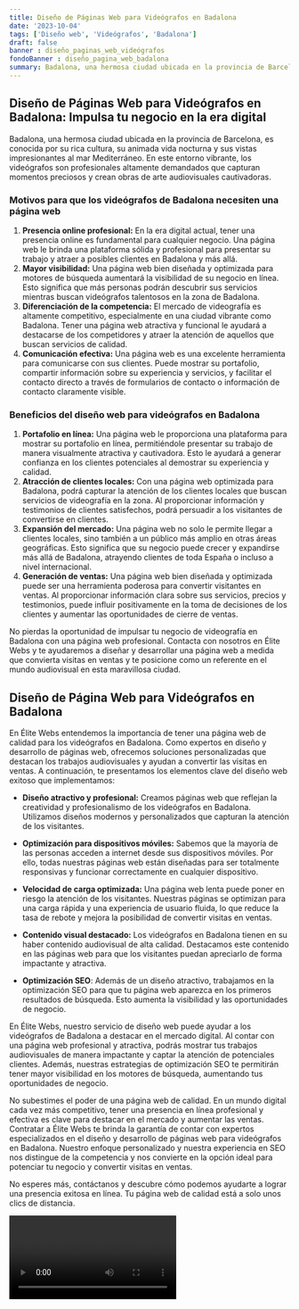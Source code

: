 ```yaml
---
title: Diseño de Páginas Web para Videógrafos en Badalona
date: '2023-10-04'
tags: ['Diseño web', 'Videógrafos', 'Badalona']
draft: false
banner : diseño_paginas_web_videógrafos
fondoBanner : diseño_pagina_web_badalona
summary: Badalona, una hermosa ciudad ubicada en la provincia de Barcelona, ​​es conocida por su rica cultura, su animada vida nocturna y sus vistas impresionantes al mar Mediterráneo. En este entorno vibrante, los videógrafos son profesionales altamente demandados que capturan momentos preciosos y crean obras de arte audiovisuales cautivadoras.
---
```


## Diseño de Páginas Web para Videógrafos en Badalona: Impulsa tu negocio en la era digital

Badalona, una hermosa ciudad ubicada en la provincia de Barcelona, ​​es conocida por su rica cultura, su animada vida nocturna y sus vistas impresionantes al mar Mediterráneo. En este entorno vibrante, los videógrafos son profesionales altamente demandados que capturan momentos preciosos y crean obras de arte audiovisuales cautivadoras.

### Motivos para que los videógrafos de Badalona necesiten una página web

1. **Presencia online profesional:** En la era digital actual, tener una presencia online es fundamental para cualquier negocio. Una página web le brinda una plataforma sólida y profesional para presentar su trabajo y atraer a posibles clientes en Badalona y más allá.
2. **Mayor visibilidad:** Una página web bien diseñada y optimizada para motores de búsqueda aumentará la visibilidad de su negocio en línea. Esto significa que más personas podrán descubrir sus servicios mientras buscan videógrafos talentosos en la zona de Badalona.
3. **Diferenciación de la competencia:** El mercado de videografía es altamente competitivo, especialmente en una ciudad vibrante como Badalona. Tener una página web atractiva y funcional le ayudará a destacarse de los competidores y atraer la atención de aquellos que buscan servicios de calidad.
4. **Comunicación efectiva:** Una página web es una excelente herramienta para comunicarse con sus clientes. Puede mostrar su portafolio, compartir información sobre su experiencia y servicios, y facilitar el contacto directo a través de formularios de contacto o información de contacto claramente visible.

### Beneficios del diseño web para videógrafos en Badalona

1. **Portafolio en línea:** Una página web le proporciona una plataforma para mostrar su portafolio en línea, permitiéndole presentar su trabajo de manera visualmente atractiva y cautivadora. Esto le ayudará a generar confianza en los clientes potenciales al demostrar su experiencia y calidad.
2. **Atracción de clientes locales:** Con una página web optimizada para Badalona, podrá capturar la atención de los clientes locales que buscan servicios de videografía en la zona. Al proporcionar información y testimonios de clientes satisfechos, podrá persuadir a los visitantes de convertirse en clientes.
3. **Expansión del mercado:** Una página web no solo le permite llegar a clientes locales, sino también a un público más amplio en otras áreas geográficas. Esto significa que su negocio puede crecer y expandirse más allá de Badalona, atrayendo clientes de toda España o incluso a nivel internacional.
4. **Generación de ventas:** Una página web bien diseñada y optimizada puede ser una herramienta poderosa para convertir visitantes en ventas. Al proporcionar información clara sobre sus servicios, precios y testimonios, puede influir positivamente en la toma de decisiones de los clientes y aumentar las oportunidades de cierre de ventas.

No pierdas la oportunidad de impulsar tu negocio de videografía en Badalona con una página web profesional. Contacta con nosotros en Élite Webs y te ayudaremos a diseñar y desarrollar una página web a medida que convierta visitas en ventas y te posicione como un referente en el mundo audiovisual en esta maravillosa ciudad.

<GifSeo />

<Cta />

## Diseño de Página Web para Videógrafos en Badalona

En Élite Webs entendemos la importancia de tener una página web de calidad para los videógrafos en Badalona. Como expertos en diseño y desarrollo de páginas web, ofrecemos soluciones personalizadas que destacan los trabajos audiovisuales y ayudan a convertir las visitas en ventas. A continuación, te presentamos los elementos clave del diseño web exitoso que implementamos:

- **Diseño atractivo y profesional:** Creamos páginas web que reflejan la creatividad y profesionalismo de los videógrafos en Badalona. Utilizamos diseños modernos y personalizados que capturan la atención de los visitantes.

- **Optimización para dispositivos móviles:** Sabemos que la mayoría de las personas acceden a internet desde sus dispositivos móviles. Por ello, todas nuestras páginas web están diseñadas para ser totalmente responsivas y funcionar correctamente en cualquier dispositivo.

- **Velocidad de carga optimizada:** Una página web lenta puede poner en riesgo la atención de los visitantes. Nuestras páginas se optimizan para una carga rápida y una experiencia de usuario fluida, lo que reduce la tasa de rebote y mejora la posibilidad de convertir visitas en ventas.

- **Contenido visual destacado:** Los videógrafos en Badalona tienen en su haber contenido audiovisual de alta calidad. Destacamos este contenido en las páginas web para que los visitantes puedan apreciarlo de forma impactante y atractiva.

- **Optimización SEO**: Además de un diseño atractivo, trabajamos en la optimización SEO para que tu página web aparezca en los primeros resultados de búsqueda. Esto aumenta la visibilidad y las oportunidades de negocio.

En Élite Webs, nuestro servicio de diseño web puede ayudar a los videógrafos de Badalona a destacar en el mercado digital. Al contar con una página web profesional y atractiva, podrás mostrar tus trabajos audiovisuales de manera impactante y captar la atención de potenciales clientes. Además, nuestras estrategias de optimización SEO te permitirán tener mayor visibilidad en los motores de búsqueda, aumentando tus oportunidades de negocio.

No subestimes el poder de una página web de calidad. En un mundo digital cada vez más competitivo, tener una presencia en línea profesional y efectiva es clave para destacar en el mercado y aumentar las ventas. Contratar a Élite Webs te brinda la garantía de contar con expertos especializados en el diseño y desarrollo de páginas web para videógrafos en Badalona. Nuestro enfoque personalizado y nuestra experiencia en SEO nos distingue de la competencia y nos convierte en la opción ideal para potenciar tu negocio y convertir visitas en ventas.

No esperes más, contáctanos y descubre cómo podemos ayudarte a lograr una presencia exitosa en línea. Tu página web de calidad está a solo unos clics de distancia.

<Video />

<CtaBot job='Videógrafos' city='Badalona'/>

<Gmaps query='Badalona+españa+maps' />